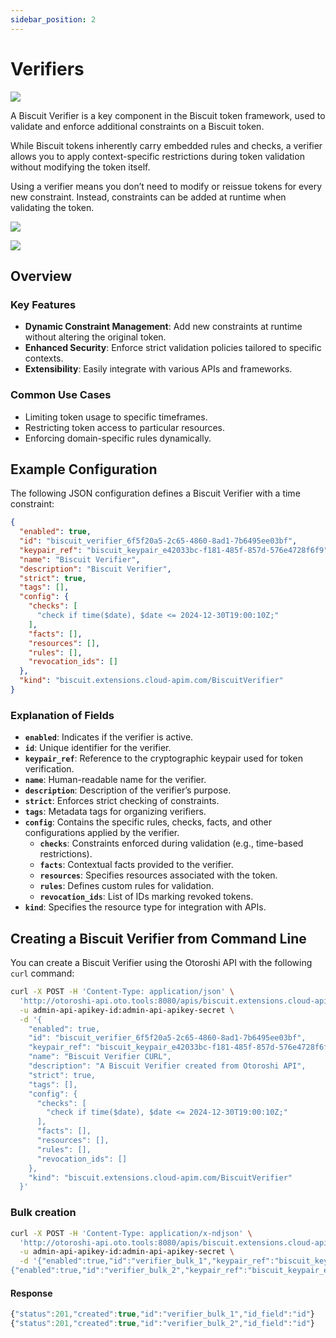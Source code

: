 ```yaml
---
sidebar_position: 2
---
```



# Verifiers

![](/img/undraw_secure-server.svg)

A Biscuit Verifier is a key component in the Biscuit token framework, used to validate and enforce additional constraints on a Biscuit token.

While Biscuit tokens inherently carry embedded rules and checks, a verifier allows you to apply context-specific restrictions during token validation without modifying the token itself.

Using a verifier means you don’t need to modify or reissue tokens for every new constraint. Instead, constraints can be added at runtime when validating the token.

![](/screenshots/biscuit-verifier-creation.png)

![](/screenshots/biscuit-verifier-entity-config2.png)

## Overview

### Key Features
- **Dynamic Constraint Management**: Add new constraints at runtime without altering the original token.
- **Enhanced Security**: Enforce strict validation policies tailored to specific contexts.
- **Extensibility**: Easily integrate with various APIs and frameworks.

### Common Use Cases
- Limiting token usage to specific timeframes.
- Restricting token access to particular resources.
- Enforcing domain-specific rules dynamically.

## Example Configuration

The following JSON configuration defines a Biscuit Verifier with a time constraint:

```json
{
  "enabled": true,
  "id": "biscuit_verifier_6f5f20a5-2c65-4860-8ad1-7b6495ee03bf",
  "keypair_ref": "biscuit_keypair_e42033bc-f181-485f-857d-576e4728f6f9",
  "name": "Biscuit Verifier",
  "description": "Biscuit Verifier",
  "strict": true,
  "tags": [],
  "config": {
    "checks": [
      "check if time($date), $date <= 2024-12-30T19:00:10Z;"
    ],
    "facts": [],
    "resources": [],
    "rules": [],
    "revocation_ids": []
  },
  "kind": "biscuit.extensions.cloud-apim.com/BiscuitVerifier"
}
```

### Explanation of Fields

- **`enabled`**: Indicates if the verifier is active.
- **`id`**: Unique identifier for the verifier.
- **`keypair_ref`**: Reference to the cryptographic keypair used for token verification.
- **`name`**: Human-readable name for the verifier.
- **`description`**: Description of the verifier’s purpose.
- **`strict`**: Enforces strict checking of constraints.
- **`tags`**: Metadata tags for organizing verifiers.
- **`config`**: Contains the specific rules, checks, facts, and other configurations applied by the verifier.
  - **`checks`**: Constraints enforced during validation (e.g., time-based restrictions).
  - **`facts`**: Contextual facts provided to the verifier.
  - **`resources`**: Specifies resources associated with the token.
  - **`rules`**: Defines custom rules for validation.
  - **`revocation_ids`**: List of IDs marking revoked tokens.
- **`kind`**: Specifies the resource type for integration with APIs.

## Creating a Biscuit Verifier from Command Line

You can create a Biscuit Verifier using the Otoroshi API with the following `curl` command:

```bash
curl -X POST -H 'Content-Type: application/json' \
  'http://otoroshi-api.oto.tools:8080/apis/biscuit.extensions.cloud-apim.com/v1/biscuit-verifiers' \
  -u admin-api-apikey-id:admin-api-apikey-secret \
  -d '{
    "enabled": true,
    "id": "biscuit_verifier_6f5f20a5-2c65-4860-8ad1-7b6495ee03bf",
    "keypair_ref": "biscuit_keypair_e42033bc-f181-485f-857d-576e4728f6f9",
    "name": "Biscuit Verifier CURL",
    "description": "A Biscuit Verifier created from Otoroshi API",
    "strict": true,
    "tags": [],
    "config": {
      "checks": [
        "check if time($date), $date <= 2024-12-30T19:00:10Z;"
      ],
      "facts": [],
      "resources": [],
      "rules": [],
      "revocation_ids": []
    },
    "kind": "biscuit.extensions.cloud-apim.com/BiscuitVerifier"
  }'
```

### Bulk creation
```bash
curl -X POST -H 'Content-Type: application/x-ndjson' \
  'http://otoroshi-api.oto.tools:8080/apis/biscuit.extensions.cloud-apim.com/v1/biscuit-verifiers/_bulk' \
  -u admin-api-apikey-id:admin-api-apikey-secret \
  -d '{"enabled":true,"id":"verifier_bulk_1","keypair_ref":"biscuit_keypair_e42033bc-f181-485f-857d-576e4728f6f9","name":"Biscuit Verifier FROM CURL BULK 1","description":"A Biscuit Verifier created from Otoroshi API","strict":true,"tags":[],"config.checks":["check if time($date), $date <= 2024-12-30T19:00:10Z;"],"config.facts":[],"config.resources":[],"config.rules":[],"config.revocation_ids":[],"kind":"biscuit.extensions.cloud-apim.com/BiscuitVerifier"}
{"enabled":true,"id":"verifier_bulk_2","keypair_ref":"biscuit_keypair_e42033bc-f181-485f-857d-576e4728f6f9","name":"Biscuit Verifier FROM CURL BULK 2","description":"A Biscuit Verifier created from Otoroshi API","strict":true,"tags":[],"config.checks":["check if time($date), $date <= 2024-12-30T19:00:10Z;"],"config.facts":[],"config.resources":[],"config.rules":[],"config.revocation_ids":[],"kind":"biscuit.extensions.cloud-apim.com/BiscuitVerifier"}'
```

#### Response
```js
{"status":201,"created":true,"id":"verifier_bulk_1","id_field":"id"}
{"status":201,"created":true,"id":"verifier_bulk_2","id_field":"id"}
```